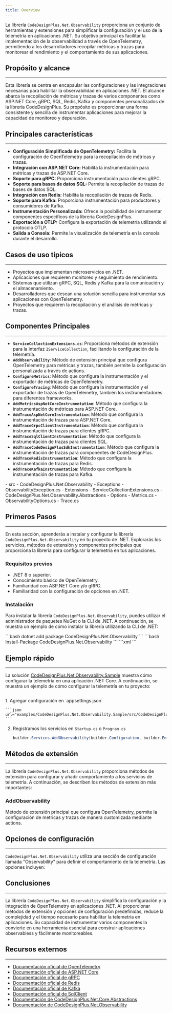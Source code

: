 ```yaml
---
title: Overview
---
```



La librería `CodeDesignPlus.Net.Observability` proporciona un conjunto de herramientas y extensiones para simplificar la configuración y el uso de la telemetría en aplicaciones .NET. Su objetivo principal es facilitar la implementación de la observabilidad a través de OpenTelemetry, permitiendo a los desarrolladores recopilar métricas y trazas para monitorear el rendimiento y el comportamiento de sus aplicaciones.

## Propósito y alcance
---

Esta librería se centra en encapsular las configuraciones y las integraciones necesarias para habilitar la observabilidad en aplicaciones .NET. El alcance abarca la recopilación de métricas y trazas de varios componentes como ASP.NET Core, gRPC, SQL, Redis, Kafka y componentes personalizados de la librería CodeDesignPlus. Su propósito es proporcionar una forma consistente y sencilla de instrumentar aplicaciones para mejorar la capacidad de monitoreo y depuración.

## Principales características
---

- **Configuración Simplificada de OpenTelemetry:** Facilita la configuración de OpenTelemetry para la recopilación de métricas y trazas.
- **Integración con ASP.NET Core:** Habilita la instrumentación para métricas y trazas de ASP.NET Core.
- **Soporte para gRPC:** Proporciona instrumentación para clientes gRPC.
- **Soporte para bases de datos SQL:** Permite la recopilación de trazas de bases de datos SQL.
- **Integración con Redis:** Habilita la recopilación de trazas de Redis.
- **Soporte para Kafka:** Proporciona instrumentación para productores y consumidores de Kafka.
- **Instrumentación Personalizada:** Ofrece la posibilidad de instrumentar componentes específicos de la librería CodeDesignPlus.
- **Exportación a OTLP:** Configura la exportación de telemetría utilizando el protocolo OTLP.
- **Salida a Consola:** Permite la visualización de telemetría en la consola durante el desarrollo.

## Casos de uso típicos
---

- Proyectos que implementan microservicios en .NET.
- Aplicaciones que requieren monitoreo y seguimiento de rendimiento.
- Sistemas que utilizan gRPC, SQL, Redis y Kafka para la comunicación y el almacenamiento.
- Desarrolladores que desean una solución sencilla para instrumentar sus aplicaciones con OpenTelemetry.
- Proyectos que requieren la recopilación y el análisis de métricas y trazas.

## Componentes Principales
---

- **`ServiceCollectionExtensions.cs`**: Proporciona métodos de extensión para la interfaz `IServiceCollection`, facilitando la configuración de la telemetría.
- **`AddObservability`**: Método de extensión principal que configura OpenTelemetry para métricas y trazas, también permite la configuración personalizada a través de actions.
- **`ConfigureMetrics`**: Método que configura la instrumentación y el exportador de métricas de OpenTelemetry.
- **`ConfigureTracing`**: Método que configura la instrumentación y el exportador de trazas de OpenTelemetry, también los instrumentadores para diferentes frameworks.
- **`AddMetricsAspNetCoreInstrumentation`**: Método que configura la instrumentación de métricas para ASP.NET Core.
- **`AddTraceAspNetCoreInstrumentation`**: Método que configura la instrumentación de trazas para ASP.NET Core.
- **`AddTraceGrpcClientInstrumentation`**: Método que configura la instrumentación de trazas para clientes gRPC.
- **`AddTraceSqlClientInstrumentation`**: Método que configura la instrumentación de trazas para clientes SQL.
- **`AddTraceCodeDesignPlusSdkInstrumentation`**: Método que configura la instrumentación de trazas para componentes de CodeDesignPlus.
- **`AddTraceRedisInstrumentation`**: Método que configura la instrumentación de trazas para Redis.
-  **`AddTraceKafkaInstrumentation`**: Método que configura la instrumentación de trazas para Kafka.

<FileTree>
- src
    - CodeDesignPlus.Net.Observability
        - Exceptions
            - ObservabilityException.cs       
        - Extensions
            - ServiceCollectionExtensions.cs
    - CodeDesignPlus.Net.Observability.Abstractions
        - Options
            - Metrics.cs
            - ObservabilityOptions.cs
            - Trace.cs
</FileTree>

## Primeros Pasos
---

En esta sección, aprenderás a instalar y configurar la librería `CodeDesignPlus.Net.Observability` en tu proyecto de .NET. Explorarás los servicios, métodos de extensión y componentes principales que proporciona la librería para configurar la telemetría en tus aplicaciones.

### Requisitos previos

- .NET 8 o superior.
- Conocimiento básico de OpenTelemetry.
- Familiaridad con ASP.NET Core y/o gRPC.
- Familiaridad con la configuración de opciones en .NET.

### Instalación

Para instalar la librería `CodeDesignPlus.Net.Observability`, puedes utilizar el administrador de paquetes NuGet o la CLI de .NET. A continuación, se muestra un ejemplo de cómo instalar la librería utilizando la CLI de .NET:

<Tabs>
    <TabItem label=".Net CLI">
    ```bash
    dotnet add package CodeDesignPlus.Net.Observability
    ```
    </TabItem>
    <TabItem label="Nuget">
    ```bash
    Install-Package CodeDesignPlus.Net.Observability
    ```
    </TabItem>
    <TabItem label="Package Reference">
    ```xml
    <PackageReference Include="CodeDesignPlus.Net.Observability" Version="1.0.0" />
    ```
    </TabItem>
</Tabs>


## Ejemplo rápido
---

La solución [CodeDesignPlus.Net.Observability.Sample](https://github.com/codedesignplus/CodeDesignPlus.Net.Sdk/tree/feature/fix-duplicate-key/examples/CodeDesignPlus.Net.Observability.Sample) muestra cómo configurar la telemetría en una aplicación .NET Core. A continuación, se muestra un ejemplo de cómo configurar la telemetría en tu proyecto:

```csharp url="examples/CodeDesignPlus.Net.Observability.Sample/src/CodeDesignPlus.Net.Observability.Sample/Program.cs"
```

<Steps>
1. Agregar configuración en `appsettings.json`

    ```json url="examples/CodeDesignPlus.Net.Observability.Sample/src/CodeDesignPlus.Net.Observability.Sample/appsettings.json"
    ```

2. Registramos los servicios en `Startup.cs` o `Program.cs`

    ```csharp 
    builder.Services.AddObservability(builder.Configuration, builder.Environment);
    ```
</Steps>

## Métodos de extensión
---

La librería `CodeDesignPlus.Net.Observability` proporciona métodos de extensión para configurar y añadir comportamiento a los servicios de telemetría. A continuación, se describen los métodos de extensión más importantes:

### AddObservability

Método de extensión principal que configura OpenTelemetry, permite la configuración de metricas y trazas de manera customizada mediante actions.

<LinkCard title="Explora la clase ServiceCollectionExtensions" href="/libs/observability/extensions/service-collection" />

## Opciones de configuración
---

`CodeDesignPlus.Net.Observability` utiliza una sección de configuración llamada "Observability" para definir el comportamiento de la telemetría. Las opciones incluyen:

<LinkCard title="Explora las opciones de configuración" href="/libs/observability/options" />

## Conclusiones
---

La librería `CodeDesignPlus.Net.Observability` simplifica la configuración y la integración de OpenTelemetry en aplicaciones .NET. Al proporcionar métodos de extensión y opciones de configuración predefinidas, reduce la complejidad y el tiempo necesario para habilitar la telemetría en aplicaciones. Su capacidad de instrumentar varios componentes la convierte en una herramienta esencial para construir aplicaciones observabless y fácilmente monitoreables.

## Recursos externos
---

- [Documentación oficial de OpenTelemetry](https://opentelemetry.io/docs/)
- [Documentación oficial de ASP.NET Core](https://docs.microsoft.com/aspnet/core)
- [Documentación oficial de gRPC](https://grpc.io/docs/)
- [Documentación oficial de Redis](https://redis.io/documentation)
- [Documentación oficial de Kafka](https://kafka.apache.org/documentation/)
- [Documentación oficial de SqlClient](https://learn.microsoft.com/dotnet/api/system.data.sqlclient)
- [Documentación de CodeDesignPlus.Net.Core.Abstractions](https://github.com/CodeDesignPlus/CodeDesignPlus.Net.Core)
- [Documentación de CodeDesignPlus.Net.Observability](https://github.com/CodeDesignPlus/CodeDesignPlus.Net.Observability)

